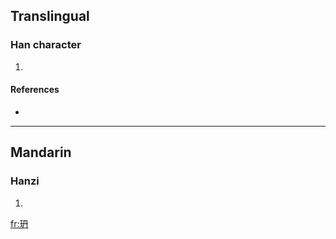 ==Translingual==

===Han character===
{{Han char|rn=96|rad=玉|as=04|sn=8|four=1714<sub>0</sub>|canj=一土月卜 (MGBY)}}

# {{defn|Han|sort=玉04}}

====References====
* {{Han ref|kx=0728.180|dkj=20876|hdz=21104.170|uh=73AC|ud=29612|bh=CD6C|bd=52588}}

----

==Mandarin==

===Hanzi===
{{cmn-hanzi|pin=[[dǎn]] ([[dan3]])|wg=tan<sup>3</sup>}}

# {{defn|Mandarin}}

[[fr:玬]]